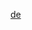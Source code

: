 {{Documentation subpage}}

{{Expand_language/howto|German|德語}}

<includeonly>
<!-- 本行下加入模板的分類 -->
[[Category:依語言分類的擴充模板|de]]
</includeonly>